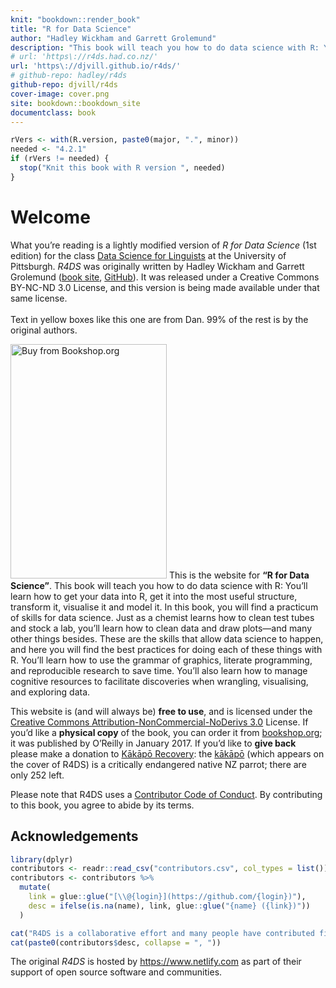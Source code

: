 ```yaml
---
knit: "bookdown::render_book"
title: "R for Data Science"
author: "Hadley Wickham and Garrett Grolemund"
description: "This book will teach you how to do data science with R: You'll learn how to get your data into R, get it into the most useful structure, transform it, visualise it and model it. In this book, you will find a practicum of skills for data science. Just as a chemist learns how to clean test tubes and stock a lab, you'll learn how to clean data and draw plots---and many other things besides. These are the skills that allow data science to happen, and here you will find the best practices for doing each of these things with R. You'll learn how to use the grammar of graphics, literate programming, and reproducible research to save time. You'll also learn how to manage cognitive resources to facilitate discoveries when wrangling, visualising, and exploring data."
# url: 'https\://r4ds.had.co.nz/'
url: 'https\://djvill.github.io/r4ds/'
# github-repo: hadley/r4ds
github-repo: djvill/r4ds
cover-image: cover.png
site: bookdown::bookdown_site
documentclass: book
---
```


```r
rVers <- with(R.version, paste0(major, ".", minor))
needed <- "4.2.1"
if (rVers != needed) {
  stop("Knit this book with R version ", needed)
}
```

# Welcome {-} 

<span class="warning">
What you're reading is a lightly modified version of _R for Data Science_ (1st edition) for the class [Data Science for Linguists](https://djvill.github.io/Data-Sci-2022/) at the University of Pittsburgh. 
_R4DS_ was originally written by Hadley Wickham and Garrett Grolemund ([book site](http://r4ds.had.co.nz), [GitHub](https://github.com/hadley/r4ds/releases/tag/first-ed)). 
It was released under a Creative Commons BY-NC-ND 3.0 License, and this version is being made available under that same license.
<br><br>
Text in yellow boxes like this one are from Dan. 99% of the rest is by the original authors.
</span>

<a href="https://bookshop.org/books/r-for-data-science-import-tidy-transform-visualize-and-model-data/9781491910399"><img src="cover.png" width="250" height="375" alt="Buy from Bookshop.org" class="cover" /></a> This is the website for __"R for Data Science"__. This book will teach you how to do data science with R: You'll learn how to get your data into R, get it into the most useful structure, transform it, visualise it and model it. In this book, you will find a practicum of skills for data science. Just as a chemist learns how to clean test tubes and stock a lab, you'll learn how to clean data and draw plots---and many other things besides. These are the skills that allow data science to happen, and here you will find the best practices for doing each of these things with R. You'll learn how to use the grammar of graphics, literate programming, and reproducible research to save time. You'll also learn how to manage cognitive resources to facilitate discoveries when wrangling, visualising, and exploring data. 

This website is (and will always be) __free to use__, and is licensed under the [Creative Commons Attribution-NonCommercial-NoDerivs 3.0](http://creativecommons.org/licenses/by-nc-nd/3.0/us/) License.  If you'd like a __physical copy__ of the book, you can order it from [bookshop.org](https://bookshop.org/books/r-for-data-science-import-tidy-transform-visualize-and-model-data/9781491910399); it was published by O'Reilly in January 2017. If you'd like to __give back__
please make a donation to [Kākāpō Recovery](https://www.doc.govt.nz/kakapo-donate): the [kākāpō](https://www.youtube.com/watch?v=9T1vfsHYiKY) (which appears on the cover of R4DS) is a critically endangered native NZ parrot; there are only 252 left.

Please note that R4DS uses a [Contributor Code of Conduct](https://contributor-covenant.org/version/2/0/CODE_OF_CONDUCT.html). By contributing to this book, you agree to abide by its terms.

## Acknowledgements {-}

```r
library(dplyr)
contributors <- readr::read_csv("contributors.csv", col_types = list())
contributors <- contributors %>% 
  mutate(
    link = glue::glue("[\\@{login}](https://github.com/{login})"),
    desc = ifelse(is.na(name), link, glue::glue("{name} ({link})"))
  )

cat("R4DS is a collaborative effort and many people have contributed fixes and improvements via pull request: ")
cat(paste0(contributors$desc, collapse = ", "))
```

The original _R4DS_ is hosted by <https://www.netlify.com> as part of their support of open source software and communities.
